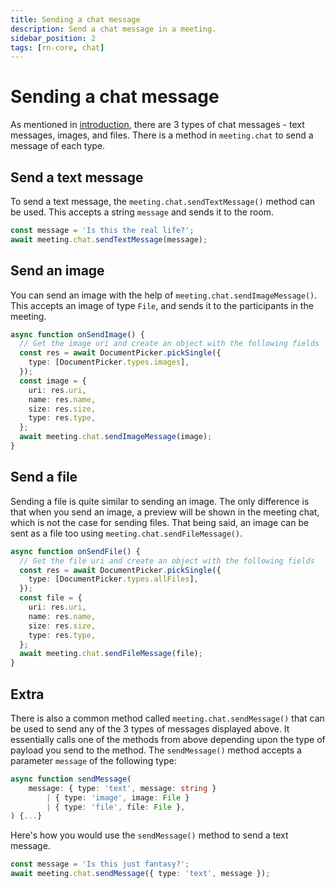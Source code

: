 ```yaml
---
title: Sending a chat message
description: Send a chat message in a meeting.
sidebar_position: 2
tags: [rn-core, chat]
---
```


# Sending a chat message

As mentioned in [introduction](./introduction), there are 3 types of chat
messages - text messages, images, and files. There is a method in `meeting.chat`
to send a message of each type.

## Send a text message

To send a text message, the `meeting.chat.sendTextMessage()` method can be used.
This accepts a string `message` and sends it to the room.

```ts
const message = 'Is this the real life?';
await meeting.chat.sendTextMessage(message);
```

## Send an image

You can send an image with the help of `meeting.chat.sendImageMessage()`. This
accepts an image of type `File`, and sends it to the participants in the
meeting.

```ts
async function onSendImage() {
  // Get the image uri and create an object with the following fields
  const res = await DocumentPicker.pickSingle({
    type: [DocumentPicker.types.images],
  });
  const image = {
    uri: res.uri,
    name: res.name,
    size: res.size,
    type: res.type,
  };
  await meeting.chat.sendImageMessage(image);
}
```

## Send a file

Sending a file is quite similar to sending an image. The only difference is that
when you send an image, a preview will be shown in the meeting chat, which is
not the case for sending files. That being said, an image can be sent as a file
too using `meeting.chat.sendFileMessage()`.

```ts
async function onSendFile() {
  // Get the file uri and create an object with the following fields
  const res = await DocumentPicker.pickSingle({
    type: [DocumentPicker.types.allFiles],
  });
  const file = {
    uri: res.uri,
    name: res.name,
    size: res.size,
    type: res.type,
  };
  await meeting.chat.sendFileMessage(file);
}
```

## Extra

There is also a common method called `meeting.chat.sendMessage()` that can be
used to send any of the 3 types of messages displayed above. It essentially
calls one of the methods from above depending upon the type of payload you send
to the method. The `sendMessage()` method accepts a parameter `message` of the
following type:

```ts
async function sendMessage(
    message: { type: 'text', message: string }
        | { type: 'image', image: File }
        | { type: 'file', file: File },
) {...}
```

Here's how you would use the `sendMessage()` method to send a text message.

```ts
const message = 'Is this just fantasy?';
await meeting.chat.sendMessage({ type: 'text', message });
```
